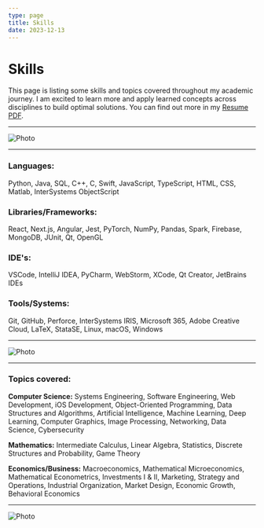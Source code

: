 ```yaml
---
type: page
title: Skills
date: 2023-12-13
---
```


# Skills

This page is listing some skills and topics covered throughout my academic journey.
I am excited to learn more and apply learned concepts across disciplines to build optimal solutions.
You can find out more in my [Resume PDF](https://drive.google.com/file/d/1okoRzOvzvKm8lRrNRXg5dHQs5WdcbhwE/view?usp=sharing).


---

<Image
  src="/images/iraa.jpeg"
  alt="Photo"
  width={6000}
  height={2420}
  priority
  className="next-image"
/>

---

### Languages:

Python, Java, SQL, C++, C, Swift, JavaScript, TypeScript, HTML, CSS, Matlab, InterSystems ObjectScript

### Libraries/Frameworks:

React, Next.js, Angular, Jest, PyTorch, NumPy, Pandas, Spark, Firebase, MongoDB, JUnit, Qt, OpenGL

### IDE's:

VSCode, IntelliJ IDEA, PyCharm, WebStorm, XCode, Qt Creator, JetBrains IDEs

### Tools/Systems:

Git, GitHub, Perforce, InterSystems IRIS, Microsoft 365, Adobe Creative Cloud, LaTeX, StataSE, Linux, macOS, Windows

---

<Image
  src="/images/race.jpeg"
  alt="Photo"
  width={5048}
  height={1476}
  priority
  className="next-image"
/>

---

### Topics covered:

**Computer Science:** Systems Engineering, Software Engineering, Web Development, iOS Development,
Object-Oriented Programming, Data Structures and Algorithms, Artificial Intelligence, Machine Learning,
Deep Learning, Computer Graphics, Image Processing, Networking, Data Science, Cybersecurity

**Mathematics:** Intermediate Calculus, Linear Algebra, Statistics, Discrete Structures and Probability, Game Theory

**Economics/Business:** Macroeconomics, Mathematical Microeconomics, Mathematical Econometrics, Investments I & II,
Marketing, Strategy and Operations, Industrial Organization, Market Design, Economic Growth, Behavioral Economics

---

<Image
  src="/images/hen.jpeg"
  alt="Photo"
  width={5616}
  height={2159}
  priority
  className="next-image"
/>
